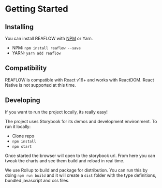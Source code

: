 
<Meta title="Docs/Getting Started/Installing" />

# Getting Started

## Installing

You can install REAFLOW with [NPM](https://www.npmjs.com/package/reaflow) or Yarn.

- NPM: `npm install reaflow --save`
- YARN: `yarn add reaflow`

## Compatibility

REAFLOW is compatible with React v16+ and works with ReactDOM. React Native is not supported at this time.

## Developing

If you want to run the project locally, its really easy!

The project uses Storybook for its demos and development
environment. To run it locally:

- Clone repo
- `npm install`
- `npm start`

Once started the browser will open to the storybook url.
From here you can tweak the charts and see them build
and reload in real time.

We use Rollup to build and package for distribution.
You can run this by doing `npm run build` and it will
create a `dist` folder with the type definitions, bundled
javascript and css files.
